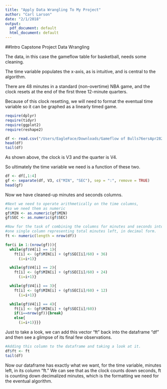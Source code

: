 ```yaml
---
title: "Apply Data Wrangling To My Project"
author: "Carl Larson"
date: "2/1/2018"
output:
  pdf_document: default
  html_document: default
---
```


##Intro Capstone Project Data Wrangling

The data, in this case the gameflow table for basketball, needs some cleaning. 

The time variable populates the x-axis, as is intuitive, and is central to the algorithm.

There are 48 minutes in a standard (non-overtime) NBA game, and the clock resets at the end of the first three 12-minute quarters. 

Because of this clock resetting, we will need to format the eventual time variable so it can be graphed as a linearly timed game.

```r
require(dplyr)
require(tidyr)
require(ggplot2)
require(reshape2)

df <- read.csv("/Users/EagleFace/Downloads/Gameflow of Bulls76ersApr282012.csv", header = FALSE)
head(df)
tail(df)
```

As shown above, the clock is V3 and the quarter is V4. 

So ultimately the time variable we need is a function of these two. 

```r

df <- df[,1:4]
gf <- separate(df, V3, c("MIN", "SEC"), sep = ":", remove = TRUE)
head(gf)
```

Now we have cleaned-up minutes and seconds columns. 

```r

#Next we need to operate arithmetically on the time columns, 
#so we need them as numeric
gf$MIN <- as.numeric(gf$MIN)
gf$SEC <- as.numeric(gf$SEC)

#Now for the task of combining the columns for minutes and seconds into
#one single column representing total minutes left, in decimal form.
ft <- numeric(length = nrow(df))

for(i in 1:(nrow(gf))){
  while(gf$V4[i] == 1){
    ft[i] <- (gf$MIN[i] + (gf$SEC[i]/60) + 36)
      (i=i+1)}

  while(gf$V4[i] == 2){
    ft[i] <- (gf$MIN[i] + (gf$SEC[i]/60) + 24)
      (i=i+1)}

  while(gf$V4[i] == 3){
    ft[i] <- (gf$MIN[i] + (gf$SEC[i]/60) + 12)
      (i=i+1)}

  while(gf$V4[i] == 4){
    ft[i] <- (gf$MIN[i] + (gf$SEC[i]/60))
    if(i==nrow(gf)){break}
    else{
      (i=i+1)}}}
```

Just to take a look, we can add this vector "ft" back into the dataframe "df" and then see a glimpse of its final few observations. 

```r
#Adding this column to the dataframe and taking a look at it. 
df$ft <- ft
tail(df)
```

Now our dataframe has exactly what we want, for the time variable, minutes left, in its column "ft." We can see that as the clock counts down seconds, ft is counting down decimalized minutes, which is the formatting we need for the eventual algorithm.

